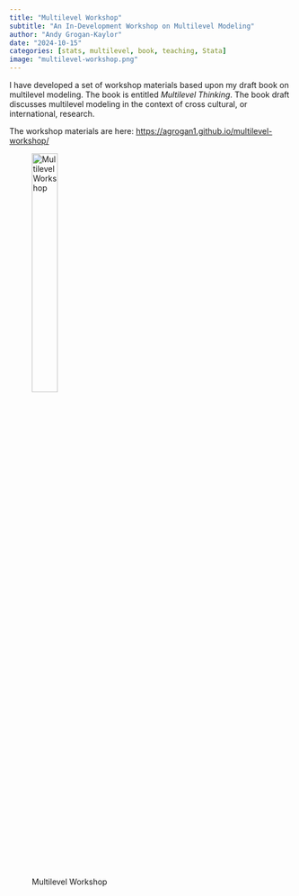 ```yaml
---
title: "Multilevel Workshop"
subtitle: "An In-Development Workshop on Multilevel Modeling"
author: "Andy Grogan-Kaylor"
date: "2024-10-15"
categories: [stats, multilevel, book, teaching, Stata]
image: "multilevel-workshop.png"
---
```


I have developed a set of workshop materials based upon my draft book on multilevel modeling. The book is entitled *Multilevel Thinking*. The book draft discusses multilevel modeling in the context of cross cultural, or international, research. 

The workshop materials are here: [https://agrogan1.github.io/multilevel-workshop/](https://agrogan1.github.io/multilevel-workshop/)

![Multilevel Workshop](multilevel-workshop.png){width=33%}







